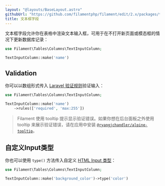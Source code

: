 ```yaml
---
layout: "@layouts/BaseLayout.astro"
githubUrl: "https://github.com/filamentphp/filament/edit/2.x/packages/tables/docs/03-columns/10-text-input.md"
title: 文本框字段
---
```


文本框字段允许你在表格中渲染文本输入框，可用于在不打开新页面或模态框的情况下更新数据库记录：

```php
use Filament\Tables\Columns\TextInputColumn;

TextInputColumn::make('name')
```

## Validation

你可以以数组形式传入 [Laravel 验证规则](https://laravel.com/docs/validation#available-validation-rules)验证输入：

```php
use Filament\Tables\Columns\TextInputColumn;

TextInputColumn::make('name')
    ->rules(['required', 'max:255'])
```

> Filament 使用 tooltip 提示显示验证错误。如果你想在后台面板之外使用 tooltip 来展示验证错误，请在应用中安装 [`@ryangjchandler/alpine-tooltip`](https://github.com/ryangjchandler/alpine-tooltip#installation)。

## 自定义Input类型

你也可以使用 `type()` 方法传入自定义 [HTML Input 类型](https://developer.mozilla.org/en-US/docs/Web/HTML/Element/input#input_types)：

```php
use Filament\Tables\Columns\TextInputColumn;

TextInputColumn::make('background_color')->type('color')
```
